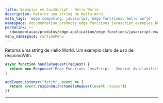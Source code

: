 ```yaml
---
title: Exemplos em JavaScript - Hello World
description: Retorna uma string de Hello Word.
meta_tags: 'edge computing, javascript, edge functions, hello world'
namespace: documentation_products_edge_functions_javascript_examples_hello_world
permalink: >-
  /documentacao/produtos/edge-application/edge-functions/javascript-examples/hello-world/
menu_namespace: runtimeMenu
---
```


Retorna uma string de Hello World. Um exemplo claro de uso de respondWith.

```js
async function handleRequest(request) {
  return new Response("Edge Functions JavaScript - General Availability")
}

addEventListener("fetch", event => {
  return event.respondWith(handleRequest(event.request))
})
```





---

